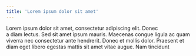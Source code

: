 ```yaml
---
title: 'Lorem ipsum dolor sit amet'
---
```


Lorem ipsum dolor sit amet, consectetur adipiscing elit. Donec  
a diam lectus. Sed sit amet ipsum mauris. Maecenas congue ligula ac quam
viverra nec consectetur ante hendrerit. Donec et mollis dolor. Praesent
et diam eget libero egestas mattis sit amet vitae augue. Nam tincidunt

